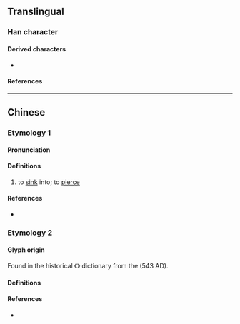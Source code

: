 {{character info/new}}
==Translingual==

===Han character===
{{Han char|rn=18|rad=刀|as=06|sn=8|four=82600|canj=ORLN|ids=⿰合刂}}

====Derived characters====
* {{l|mul|[[箚]]}}

====References====
{{Han ref|kx=0139.080|hdz=10336.080|uh=34E3}}

----

==Chinese==

===Etymology 1===
{{zh-forms|alt=⿰⿱⺈𦥑刂<!-- Note: 𠜼 is listed as a separate character in Dictionary of Chinese Character Variants. Refer http://dict.variants.moe.edu.tw/variants/rbt/word_attribute.rbt?quote_code=QzAwNTk5 -->}}

====Pronunciation====
{{zh-pron
|m=qià
|c=zak6
|mc=y
|oc=
|ma=
|cat=v
}}

====Definitions====
{{zh-hanzi}}

# {{zh-hg}} to [[sink]] into; to [[pierce]] <!-- 《廣韻·洽韻》 㓣，入也。 《集韻·洽韻》 㓣，陷也。 《正字通·刀部》 㓣，刺入也。 -->

====References====
* {{R:twedu|C00565}}

===Etymology 2===

====Glyph origin====
Found in the historical {{w|Yupian}} 《{{w2|zh|玉篇}}》 dictionary from the {{w|Liang dynasty}} (543 AD).

====Definitions====
{{zh-see|割|ha}}

====References====
* {{R:twedu|A00366-008#24}}